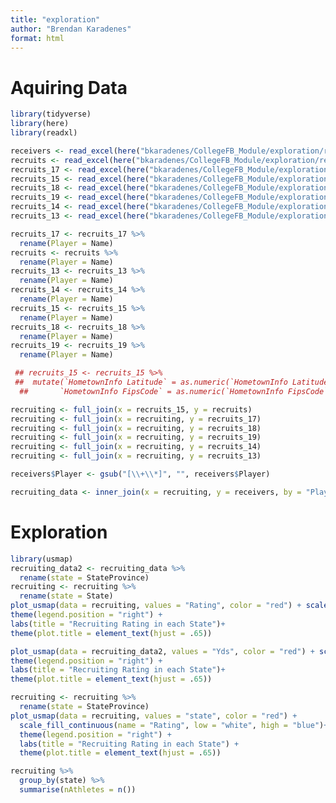 ```yaml
---
title: "exploration"
author: "Brendan Karadenes"
format: html
---
```


# Aquiring Data 

```r
library(tidyverse)
library(here)
library(readxl)
```

```r
receivers <- read_excel(here("bkaradenes/CollegeFB_Module/exploration/recievers.xlsx"))
recruits <- read_excel(here("bkaradenes/CollegeFB_Module/exploration/recruit.xlsx"))
recruits_17 <- read_excel(here("bkaradenes/CollegeFB_Module/exploration/recruit_17.xlsx"))
recruits_15 <- read_excel(here("bkaradenes/CollegeFB_Module/exploration/recruit_15.xlsx"))
recruits_18 <- read_excel(here("bkaradenes/CollegeFB_Module/exploration/recruit_18.xlsx"))
recruits_19 <- read_excel(here("bkaradenes/CollegeFB_Module/exploration/recruit_19.xlsx"))
recruits_14 <- read_excel(here("bkaradenes/CollegeFB_Module/exploration/recruit_14.xlsx"))
recruits_13 <- read_excel(here("bkaradenes/CollegeFB_Module/exploration/recruit_13.xlsx"))
```

```r
recruits_17 <- recruits_17 %>%
  rename(Player = Name)
recruits <- recruits %>%
  rename(Player = Name)
recruits_13 <- recruits_13 %>%
  rename(Player = Name)
recruits_14 <- recruits_14 %>%
  rename(Player = Name)
recruits_15 <- recruits_15 %>%
  rename(Player = Name)
recruits_18 <- recruits_18 %>%
  rename(Player = Name)
recruits_19 <- recruits_19 %>%
  rename(Player = Name)
```

```r
 ## recruits_15 <- recruits_15 %>%
 ##  mutate(`HometownInfo Latitude` = as.numeric(`HometownInfo Latitude`),
  ##       `HometownInfo FipsCode` = as.numeric(`HometownInfo FipsCode`))
```

```r
recruiting <- full_join(x = recruits_15, y = recruits)
recruiting <- full_join(x = recruiting, y = recruits_17)
recruiting <- full_join(x = recruiting, y = recruits_18)
recruiting <- full_join(x = recruiting, y = recruits_19)
recruiting <- full_join(x = recruiting, y = recruits_14)
recruiting <- full_join(x = recruiting, y = recruits_13)
```

```r
receivers$Player <- gsub("[\\+\\*]", "", receivers$Player)
```

```r
recruiting_data <- inner_join(x = recruiting, y = receivers, by = "Player")
```

# Exploration

```r
library(usmap)
recruiting_data2 <- recruiting_data %>%
  rename(state = StateProvince)
recruiting <- recruiting %>%
  rename(state = State)
plot_usmap(data = recruiting, values = "Rating", color = "red") + scale_fill_continuous(name = "", label = scales::comma, low = "white", high = "blue") +
theme(legend.position = "right") +
labs(title = "Recruiting Rating in each State")+
theme(plot.title = element_text(hjust = .65))
```

```r
plot_usmap(data = recruiting_data2, values = "Yds", color = "red") + scale_fill_continuous(name = "", label = scales::comma, low = "white", high = "blue") +
theme(legend.position = "right") +
labs(title = "Recruiting Rating in each State")+
theme(plot.title = element_text(hjust = .65))
```

```r
recruiting <- recruiting %>%
  rename(state = StateProvince)
plot_usmap(data = recruiting, values = "state", color = "red") +
  scale_fill_continuous(name = "Rating", low = "white", high = "blue")+
  theme(legend.position = "right") +
  labs(title = "Recruiting Rating in each State") +
  theme(plot.title = element_text(hjust = .65))
```

```r
recruiting %>%
  group_by(state) %>%
  summarise(nAthletes = n())
```





